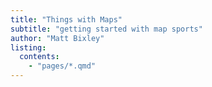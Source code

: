```yaml
---
title: "Things with Maps"
subtitle: "getting started with map sports"
author: "Matt Bixley"
listing:
  contents:
    - "pages/*.qmd"
---
```

